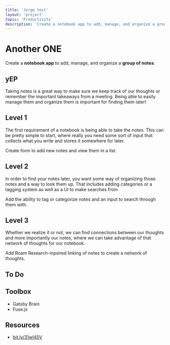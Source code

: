```yaml
---
title: 'Jorge test'
layout: 'project'
topic: 'Productivity'
description: 'Create a notebook app to add, manage, and organize a group of notes.'
---
```



# Another ONE

Create a <strong className="text-brand-blue-medium">notebook app</strong> to add, manage, and organize a <strong className="text-brand-purple">group of notes</strong>.


## yEP

Taking notes is a great way to make sure we keep track of our thoughts or remember the important takeaways from a meeting. Being able to easily manage them and organize them is important for finding them later!

## Level 1

The first requirement of a notebook is being able to take the notes. This can be pretty simple to start, where really you need some sort of input that collects what you write and stores it somewhere for later.

Create form to add new notes and view them in a list.

## Level 2

In order to find your notes later, you want some way of organizing those notes and a way to look them up. That includes adding categories or a tagging system as well as a UI to make searches from.

Add the ability to tag or categorize notes and an input to search through them with.

## Level 3

Whether we realize it or not, we can find connections between our thoughts and more importantly our notes, where we can take advantage of that network of thoughts for our notebook.

Add Roam Research-inpsired linking of notes to create a network of thoughts.


## To Do

## Toolbox
- Gatsby Brain
- Fuse.js

## Resources
- [bit.ly/31wI45V](https://bit.ly/31wI45V)
